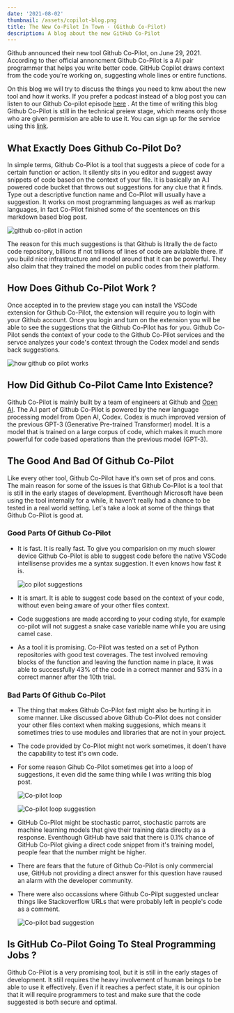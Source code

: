 ```yaml
---
date: '2021-08-02'
thumbnail: /assets/copilot-blog.png
title: The New Co-Pilot In Town - (Github Co-Pilot)
description: A blog about the new GitHub Co-Pilot
---
```


Github announced their new tool Github Co-Pilot, on June 29, 2021. According to ther official annoncment Github Co-Pilot is a AI pair programmer that helps you write better code.
GitHub Copilot draws context from the code you’re working on, suggesting whole lines or entire functions.

On this blog we will try to discuss the things you need to knw about the new tool
and how it works. If you prefer a podcast instead of a blog post you can listen to
our Github Co-pilot episode [here](https://zemachfm.com/podcast/github-co-pilot-stealing-jobs-or-an-honest-pair-programmer/)
. At the time of writing this blog Github Co-Pilot is still in the technical preiew stage, which means only those who are given permision are able to use it. You can sign up for the service using this [link](https://github.com/features/copilot/signup).

## What Exactly Does Github Co-Pilot Do?

In simple terms, Github Co-Pilot is a tool that suggests a piece of code for a certain function or action. It silently sits in you
editor and suggest away snippets of code based on the context of your file. It is basically an A.I powered code bucket that throws out suggestions
for any clue that it finds. Type out a descriptive function name and Co-Pilot will usually have a suggestion. It works on most programming languages as well as markup languages,
in fact Co-Pilot finished some of the scentences on this markdown based blog post.

![github co-pilot in action](/assets/copilot-in-action.png)

The reason for this much suggestions is that Github is litrally the de facto code repository,
billions if not trillions of lines of code are avialable there. If you build nice infrastructure and model around that it can be powerful. They also claim that they trained the
model on public codes from their platform.

## How Does Github Co-Pilot Work ?

Once accepted in to the preview stage you can install the VSCode extension for Github Co-Pilot, the extension will require you to
login with your Github account. Once you login and turn on the extension you will be able to see the suggestions that the Github Co-Pilot has for you.
Github Co-Pilot sends the context of your code to the Github Co-Pilot services and the servce analyzes your code's context through the Codex model and sends back suggestions.

![how github co pilot works](/assets/copilot-diagram.png)

## How Did Github Co-Pilot Came Into Existence?

Github Co-Pilot is mainly built by a team of engineers at Github and [Open AI](https://openai.com/). The A.I part of Github Co-Pilot is powered by the new language processing model from Open AI, Codex.
Codex is much improved version of the previous GPT-3 (Generative Pre-trained Transformer) model. It is a model that is trained on a large corpus of code, which makes it much more powerful for code based operations than the previous model (GPT-3).

## The Good And Bad Of Github Co-Pilot

Like every other tool, Github Co-Pilot have it's own set of pros and cons. The main reason for some of the issues is that Github Co-Pilot is a tool that is still in the early stages of development. Eventhough Microsoft have been using the tool internally for a while, it haven't really had a chance to be tested in a real world setting.
Let's take a look at some of the things that Github Co-Pilot is good at.

### Good Parts Of Github Co-Pilot

- It is fast. It is really fast. To give you comparision on my much slower device
  Github Co-Pilot is able to suggest code before the native VSCode intellisense provides me a syntax suggestion. It even knows how fast it is.

  ![co pilot suggestions](/assets/copilot-suggestions.png)

- It is smart. It is able to suggest code based on the context of your code, without even being aware of your other files context.
- Code suggestions are made according to your coding style, for example co-pilot will not suggest a snake case variable name while you are using camel case.
- As a tool it is promising. Co-Pilot was tested on a set of Python repositories with good test coverages. The test involved removing blocks of the function and leaving the function name in place, it was able to successfully
  43% of the code in a correct manner and 53% in a correct manner after the 10th trial.

### Bad Parts Of Github Co-Pilot

- The thing that makes Github Co-Pilot fast might also be hurting it in some manner. Like discussed above Github Co-Pilot does not consider your other files context when making suggesions,
  which means it sometimes tries to use modules and libraries that are not in your project.

- The code provided by Co-Pilot might not work sometimes, it doen't have the capability to test it's own code.

- For some reason Gihub Co-Pilot sometimes get into a loop of suggestions, it even did the same thing while I was writing this blog post.

  ![Co-pilot loop](/assets/copilot-loop.png)

  ![Co-pilot loop suggestion](/assets/copilot-suggest-loop.jpeg)

- GitHub Co-Pilot might be stochastic parrot, stochastic parrots are machine learning models that give their training data direclty as a response. Eventhough GitHub have said that there is 0.1% chance of GitHub Co-Pilot giving a direct code snippet from it's training model, people fear that the number might be higher.

- There are fears that the future of Github Co-Pilot is only commercial use, GitHub not providing a direct answer for this question have raused an alarm with the developer community.

- There were also occassions where Github Co-Pilpt suggested unclear things like Stackoverflow URLs that were probably left in people's code as a comment.

  ![Co-pilot bad suggestion](/assets/copilot-bad-suggestion.jpeg)

## Is GitHub Co-Pilot Going To Steal Programming Jobs ?

Github Co-Pilot is a very promising tool, but it is still in the early stages of development. It still requires the heavy involvement of human beings
to be able to use it effectively. Even if it reaches a perfect state, it is our opinion that it will require programmers to test and make sure that the code suggested is both secure and optimal.

